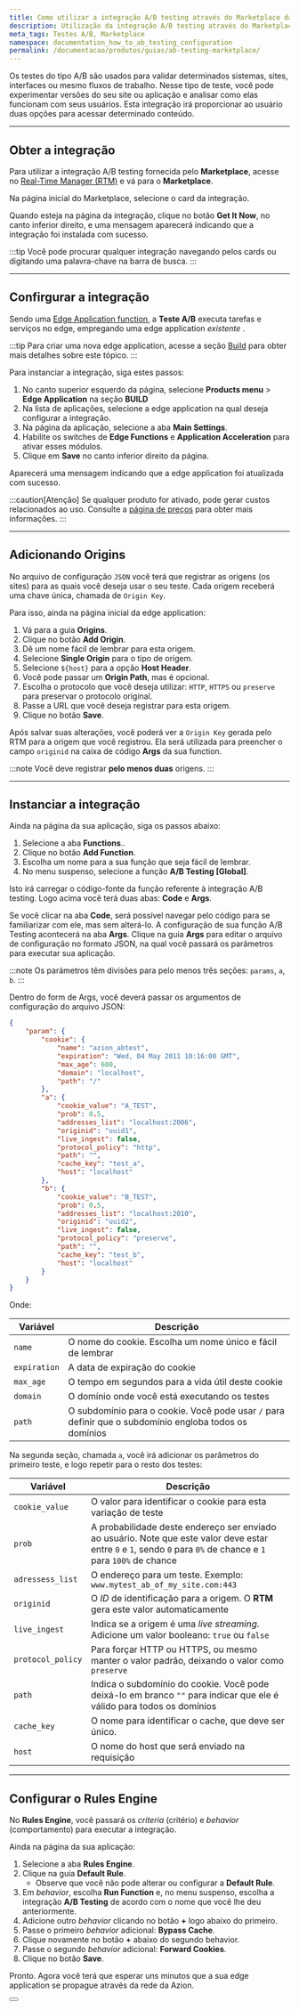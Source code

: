 ```yaml
---
title: Como utilizar a integração A/B testing através do Marketplace da Azion
description: Utilização da integração A/B testing através do Marketplace da Azion
meta_tags: Testes A/B, Marketplace
namespace: documentation_how_to_ab_testing_configuration
permalink: /documentacao/produtos/guias/ab-testing-marketplace/
---
```


Os testes do tipo A/B são usados para validar determinados sistemas, sites, interfaces ou mesmo fluxos de trabalho. Nesse tipo de teste, você pode experimentar versões do seu site ou aplicação e analisar como elas funcionam com seus usuários. Esta integração irá proporcionar ao usuário duas opções para acessar determinado conteúdo. 

---

## Obter a integração 

Para utilizar a integração A/B testing fornecida pelo **Marketplace**, acesse no [Real-Time Manager (RTM)](/pt-br/documentacao/produtos/guias/como-acessar-o-rtm/) e vá para o **Marketplace**.

Na página inicial do Marketplace, selecione o card da integração.

Quando esteja na página da integração, clique no botão **Get It Now**, no canto inferior direito, e uma mensagem aparecerá indicando que a integração foi instalada com sucesso.

:::tip
Você pode procurar qualquer integração navegando pelos cards ou digitando uma palavra-chave na barra de busca.
:::

---

## Confirgurar a integração

Sendo uma [Edge Application function](/pt-br/documentacao/produtos/marketplace/integracoes/#edge-application-functions), a **Teste A/B** executa tarefas e serviços no edge, empregando uma edge application *existente* .

:::tip
Para criar uma nova edge application, acesse a seção [Build](/pt-br/documentacao/produtos/guias/build/criar-uma-aplicacao/) para obter mais detalhes sobre este tópico.
:::

Para instanciar a integração, siga estes passos:

1. No canto superior esquerdo da página, selecione **Products menu** > **Edge Application** na seção **BUILD**
2. Na lista de aplicações, selecione a edge application na qual deseja configurar a integração.
3. Na página da aplicação, selecione a aba **Main Settings**.
4. Habilite os switches de **Edge Functions** e **Application Acceleration** para ativar esses módulos.
5. Clique em **Save** no canto inferior direito da página.

Aparecerá uma mensagem indicando que a edge application foi atualizada com sucesso.

:::caution[Atenção]
Se qualquer produto for ativado, pode gerar custos relacionados ao uso. Consulte a [página de preços](https://www.azion.com/pt-br/precos/) para obter mais informações.
:::

---

## Adicionando Origins

No arquivo de configuração `JSON` você terá que registrar as origens (os sites) para as quais você deseja usar o seu teste. Cada origem receberá uma chave única, chamada de `Origin Key`.

Para isso, ainda na página inicial da edge application:

1. Vá para a guia **Origins**.
2. Clique no botão **Add Origin**.
3. Dê um nome fácil de lembrar para esta origem.
4. Selecione **Single Origin** para o tipo de origem.
5. Selecione `${host}` para a opção **Host Header**.
6. Você pode passar um **Origin Path**, mas é opcional.
7. Escolha o protocolo que você deseja utilizar: `HTTP`, `HTTPS` ou `preserve` para preservar o protocolo original.
8. Passe a URL que você deseja registrar para esta origem.
9. Clique no botão **Save**.

Após salvar suas alterações, você poderá ver a `Origin Key` gerada pelo RTM para a origem que você registrou. Ela será utilizada para preencher o campo `originid` na caixa de código **Args** da sua function.

:::note
Você deve registrar **pelo menos duas** origens.
:::

---

## Instanciar a integração

Ainda na página da sua aplicação, siga os passos abaixo:

1. Selecione a aba **Functions**..
2. Clique no botão **Add Function**.
3. Escolha um nome para a sua função que seja fácil de lembrar.
4. No menu suspenso, selecione a função **A/B Testing [Global]**.

Isto irá carregar o código-fonte da função referente à integração A/B testing. Logo acima você terá duas abas: **Code** e **Args**.

Se você clicar na aba **Code**, será possível navegar pelo código para se familiarizar com ele, mas sem alterá-lo. A configuração de sua função A/B Testing acontecerá na aba **Args**. Clique na guia **Args** para editar o arquivo de configuração no formato JSON, na qual você passará os parâmetros para executar sua aplicação.

:::note
Os parámetros têm divisões para pelo menos três seções: `params`, `a`, `b`.
:::

Dentro do form de Args, você deverá passar os argumentos de configuração do arquivo JSON:

```json
{
	"param": {
		"cookie": {
			"name": "azion_abtest",
			"expiration": "Wed, 04 May 2011 10:16:00 GMT",
			"max_age": 600,
			"domain": "localhost",
			"path": "/"
		},
		"a": {
			"cookie_value": "A_TEST",
			"prob": 0.5,
			"addresses_list": "localhost:2006",
			"originid": "uuid1",
			"live_ingest": false,
			"protocol_policy": "http",
			"path": "",
			"cache_key": "test_a",
			"host": "localhost"
		},
		"b": {
			"cookie_value": "B_TEST",
			"prob": 0.5,
			"addresses_list": "localhost:2010",
			"originid": "uuid2",
			"live_ingest": false,
			"protocol_policy": "preserve",
			"path": "",
			"cache_key": "test_b",
			"host": "localhost"
		}
	}
}
```

Onde:

| Variável | Descrição |
|---|---|
| `name` | O nome do cookie. Escolha um nome único e fácil de lembrar |
| `expiration` | A data de expiração do cookie |
| `max_age` | O tempo em segundos para a vida útil deste cookie |
| `domain` | O domínio onde você está executando os testes |
| `path` | O subdomínio para o cookie. Você pode usar `/` para definir que o subdomínio engloba todos os domínios |

Na segunda seção, chamada `a`, você irá adicionar os parâmetros do primeiro teste, e logo repetir para o resto dos testes:

| Variável | Descrição |
|---|---|
| `cookie_value` | O valor para identificar o cookie para esta variação de teste |
| `prob` | A probabilidade deste endereço ser enviado ao usuário. Note que este valor deve estar entre `0` e `1`, sendo `0` para `0%` de chance e `1` para `100%` de chance |
| `adressess_list` | O endereço para um teste. Exemplo: `www.mytest_ab_of_my_site.com:443` |
| `originid` | O *ID* de identificação para a origem. O **RTM** gera este valor automaticamente |
| `live_ingest` | Indica se a origem é uma *live streaming*. Adicione um valor booleano: `true` ou `false` |
| `protocol_policy` | Para forçar HTTP ou HTTPS, ou mesmo manter o valor padrão, deixando o valor como `preserve` |
| `path` | Indica o subdomínio do cookie. Você pode deixá-lo em branco `""` para indicar que ele é válido para todos os domínios |
| `cache_key` | O nome para identificar o cache, que deve ser único. |
| `host` | O nome do host que será enviado na requisição |


---

## Configurar o Rules Engine

No **Rules Engine**, você passará os *criteria* (critério) e *behavior* (comportamento) para executar a integração.

Ainda na página da sua aplicação:

1. Selecione a aba **Rules Engine**.
2. Clique na guia **Default Rule**.
    - Observe que você não pode alterar ou configurar a **Default Rule**.
3. Em *behavior*, escolha **Run Function** e, no menu suspenso, escolha a integração **A/B Testing** de acordo com o nome que você lhe deu anteriormente.
4. Adicione outro *behavior* clicando no botão **+** logo abaixo do primeiro.
5. Passe o primeiro *behavior* adicional: **Bypass Cache**.
6. Clique novamente no botão **+** abaixo do segundo behavior.
7. Passe o segundo *behavior* adicional: **Forward Cookies**.
8. Clique no botão **Save**.

Pronto. Agora você terá que esperar uns minutos que a sua edge application se propague através da rede da Azion.


<Button href="/pt-br/documentacao/produtos/guias/ab-testing/" text="Saiba mais sobre o A/B Testing" variant="secondary"> 

</Button>

